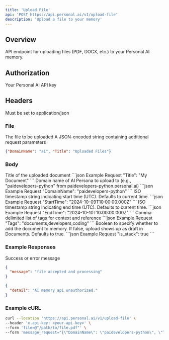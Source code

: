 ```yaml
---
title: 'Upload File'
api: 'POST https://api.personal.ai/v1/upload-file'
description: 'Upload a file to your memory'
---
```


## Overview

API endpoint for uploading files (PDF, DOCX, etc.) to your Personal AI memory.

## Authorization
<ParamField header="x-api-key" type="string" required>
  Your Personal AI API key
</ParamField>


## Headers

<ParamField header="Content-Type" type="string" required>
  Must be set to application/json
</ParamField>

### File

<ParamField body="file" type="File" required>
  The file to be uploaded
</ParamField>

<ParamField body="message_request" type="JSON" required>
  A JSON-encoded string containing additional request parameters
</ParamField>

```json Example message_request
{"DomainName": "ai", "Title": "Uploaded Files"}
```

### Body

<ResponseField name="Title" type="string" optional>
  Title of the uploaded document
```json Example Request
"Title": "My Document"
```
</ResponseField>


<ResponseField name="DomainName" type="string" optional>
  Domain name of AI Persona to upload to (e.g., "paidevelopers-python" from paidevelopers-python.personal.ai)
```json Example Request
"DomainName": "paidevelopers-python"
```
</ResponseField>


<ResponseField name="StartTime" type="string" optional>
  ISO timestamp string indicating start time (UTC). Defaults to current time.
```json Example Request
"StartTime": "2024-10-09T10:00:00.000Z"
```
</ResponseField>


<ResponseField name="EndTime" type="string" optional>
  ISO timestamp string indicating end time (UTC). Defaults to current time.
```json Example Request
"EndTime": "2024-10-10T10:00:00.000Z"
```
</ResponseField>


<ResponseField name="Tags" type="string" optional>
  Comma delimited list of tags for context and reference
```json Example Request
"Tags": "documents,developers,coding"
```
</ResponseField>


<ResponseField name="is_stack" type="boolean" optional>
  Boolean to specify whether to add the document to memory. If false, upload shows up as draft in Documents.
  Defaults to true.
```json Example Request
"is_stack": true
```
</ResponseField>



### Example Responses

<ResponseField name="message" type="string">
  Success or error message
</ResponseField>

```json Example Success Response
{
  "message": "file accepted and processing"
}
```

```json Example Error Response
{
  "detail": "AI memory api unauthorized."
}
```

### Example cURL

```bash cURL
curl --location 'https://api.personal.ai/v1/upload-file' \
--header 'x-api-key: <your-api-key>' \
--form 'file=@"/path/to/file.pdf"' \
--form 'message_request="{\"DomainName\": \"paidevelopers-python\", \"Title\": \"My Document\"}"'
```
